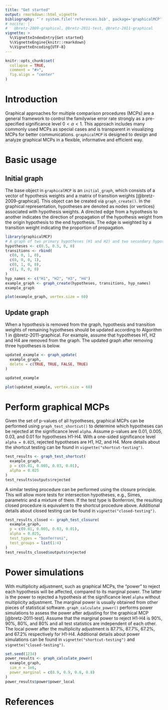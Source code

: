 ```yaml
---
title: "Get started"
output: rmarkdown::html_vignette
bibliography: "`r system.file('references.bib', package='graphicalMCP')`"
# nocite: |
#   @bretz-2009-graphical, @bretz-2011-test, @bretz-2011-graphical
vignette: >
  %\VignetteIndexEntry{Get started}
  %\VignetteEngine{knitr::rmarkdown}
  %\VignetteEncoding{UTF-8}
---
```


```r
knitr::opts_chunk$set(
  collapse = TRUE,
  comment = "#>",
  fig.align = "center"
)
```

# Introduction

Graphical approaches for multiple comparison procedures (MCPs) are a general framework to control the familywise error rate strongly as a pre-specified significance level $0<\alpha<1$. This approach includes many commonly used MCPs as special cases and is transparent in visualizing MCPs for better communications. `graphicalMCP` is designed to design and analyze graphical MCPs in a flexible, informative and efficient way.

# Basic usage

## Initial graph

The base object in `graphicalMCP` is an `initial_graph`, which consists of a vector of hypothesis weights and a matrix of transition weights [@bretz-2009-graphical]. This object can be created via `graph_create()`. In the graphical representation, hypotheses are denoted as nodes (or vertices) associated with hypothesis weights. A directed edge from a hypothesis to another indicates the direction of propagation of the hypothesis weight from the origin hypothesis to the end hypothesis. The edge is weighted by a transition weight indicating the proportion of propagation.

```r
library(graphicalMCP)
# A graph of two primary hypotheses (H1 and H2) and two secondary hypotheses (H3 and H4)
hypotheses <- c(0.5, 0.5, 0, 0)
transitions <- rbind(
  c(0, 0, 1, 0),
  c(0, 0, 0, 1),
  c(0, 1, 0, 0),
  c(1, 0, 0, 0)
)
hyp_names <- c("H1", "H2", "H3", "H4")
example_graph <- graph_create(hypotheses, transitions, hyp_names)
example_graph
```

```r
plot(example_graph, vertex.size = 60)
```

## Update graph

When a hypothesis is removed from the graph, hypothesis and transition weights of remaining hypotheses should be updated according to Algorithm 1 in @bretz-2011-graphical. For example, assume that hypotheses H1, H2 and H4 are removed from the graph. The updated graph after removing three hypotheses is below.

```r
updated_example <- graph_update(
  example_graph,
  delete = c(TRUE, TRUE, FALSE, TRUE)
)

updated_example
```

```r
plot(updated_example, vertex.size = 60)
```

# Perform graphical MCPs

Given the set of p-values of all hypotheses, graphical MCPs can be performed using `graph_test_shortcut()` to determine which hypotheses can be rejected at the significance level `alpha`. Assume p-values are 0.01, 0.005, 0.03, and 0.01 for hypotheses H1-H4. With a one-sided significance level `alpha = 0.025`, rejected hypotheses are H1, H2, and H4. More details about the shortcut testing can be found in `vignette("shortcut-testing")`.

```r
test_results <- graph_test_shortcut(
  example_graph,
  p = c(0.01, 0.005, 0.03, 0.01),
  alpha = 0.025
)
test_results$outputs$rejected
```

A similar testing procedure can be performed using the closure principle. This will allow more tests for intersection hypotheses, e.g., Simes, parametric and a mixture of them. If the test type is Bonferroni, the resulting closed procedure is equivalent to the shortcut procedure above. Additional details about closed testing can be found in `vignette("closed-testing")`.

```r
test_results_closed <- graph_test_closure(
  example_graph,
  p = c(0.01, 0.005, 0.03, 0.01),
  alpha = 0.025,
  test_types = "bonferroni",
  test_groups = list(1:4)
)
test_results_closed$outputs$rejected
```

# Power simulations

With multiplicity adjustment, such as graphical MCPs, the "power" to reject each hypothesis will be affected, compared to its marginal power. The latter is the power to rejected a hypothesis at the significance level `alpha` without multiplicity adjustment. The marginal power is usually obtained from other pieces of statistical software. `graph_calculate_power()` performs power simulations to assess the power after adjusting for the graphical MCP [@bretz-2011-test]. Assume that the marginal power to reject H1-H4 is 90%, 90%, 80%, and 80% and all test statistics are independent of each other. The local power after the multiplicity adjustment is 87.7%, 87.7%, 67.2%, and 67.2% respectively for H1-H4. Additional details about power simulations can be found in `vignette("shortcut-testing")` and `vignette("closed-testing")`.

```r
set.seed(1234)
power_results <- graph_calculate_power(
  example_graph,
  sim_n = 1e6,
  power_marginal = c(0.9, 0.9, 0.8, 0.8)
)
power_results$power$power_local
```

# References
